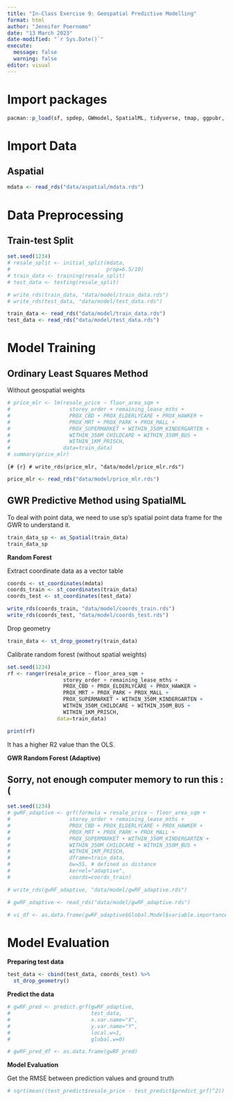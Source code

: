 ```yaml
---
title: "In-Class Exercise 9: Geospatial Predictive Modelling"
format: html
author: "Jennifer Poernomo"
date: "13 March 2023"
date-modified: "`r Sys.Date()`"
execute: 
  message: false
  warning: false
editor: visual
---
```


# Import packages

```r
pacman::p_load(sf, spdep, GWmodel, SpatialML, tidyverse, tmap, ggpubr, olsrr, devtools, rsample)
```

# Import Data

## Aspatial

```r
mdata <- read_rds("data/aspatial/mdata.rds")
```

# Data Preprocessing

## Train-test Split

```r
set.seed(1234)
# resale_split <- initial_split(mdata,
#                               prop=6.5/10)
# train_data <- training(resale_split)
# test_data <- testing(resale_split)
```

```r
# write_rds(train_data, "data/model/train_data.rds")
# write_rds(test_data, "data/model/test_data.rds")
```

```r
train_data <- read_rds("data/model/train_data.rds")
test_data <- read_rds("data/model/test_data.rds")
```

# Model Training

## Ordinary Least Squares Method

Without geospatial weights

```r
# price_mlr <- lm(resale_price ~ floor_area_sqm +
#                   storey_order + remaining_lease_mths +
#                   PROX_CBD + PROX_ELDERLYCARE + PROX_HAWKER +
#                   PROX_MRT + PROX_PARK + PROX_MALL +
#                   PROX_SUPERMARKET + WITHIN_350M_KINDERGARTEN +
#                   WITHIN_350M_CHILDCARE + WITHIN_350M_BUS +
#                   WITHIN_1KM_PRISCH,
#                 data=train_data)
# summary(price_mlr)
```

`{# {r} # write_rds(price_mlr, "data/model/price_mlr.rds")`

```r
price_mlr <- read_rds("data/model/price_mlr.rds")
```

## GWR Predictive Method using SpatialML

To deal with point data, we need to use sp's spatial point data frame for the GWR to understand it.

```r
train_data_sp <- as_Spatial(train_data)
train_data_sp
```

**Random Forest**

Extract coordinate data as a vector table

```r
coords <- st_coordinates(mdata)
coords_train <- st_coordinates(train_data)
coords_test <- st_coordinates(test_data)
```

```r
write_rds(coords_train, "data/model/coords_train.rds")
write_rds(coords_test, "data/model/coords_test.rds")
```

Drop geometry

```r
train_data <- st_drop_geometry(train_data)
```

Calibrate random forest (without spatial weights)

```r
set.seed(1234)
rf <- ranger(resale_price ~ floor_area_sqm +
                  storey_order + remaining_lease_mths +
                  PROX_CBD + PROX_ELDERLYCARE + PROX_HAWKER +
                  PROX_MRT + PROX_PARK + PROX_MALL +
                  PROX_SUPERMARKET + WITHIN_350M_KINDERGARTEN +
                  WITHIN_350M_CHILDCARE + WITHIN_350M_BUS +
                  WITHIN_1KM_PRISCH,
                data=train_data)
```

```r
print(rf)
```

It has a higher R2 value than the OLS.

**GWR Random Forest (Adaptive)**

::: callout-warning
## Sorry, not enough computer memory to run this :(
:::

```r
set.seed(1234)
# gwRF_adaptive <- grf(formula = resale_price ~ floor_area_sqm +
#                   storey_order + remaining_lease_mths +
#                   PROX_CBD + PROX_ELDERLYCARE + PROX_HAWKER +
#                   PROX_MRT + PROX_PARK + PROX_MALL +
#                   PROX_SUPERMARKET + WITHIN_350M_KINDERGARTEN +
#                   WITHIN_350M_CHILDCARE + WITHIN_350M_BUS +
#                   WITHIN_1KM_PRISCH,
#                   dframe=train_data,
#                   bw=55, # defined as distance
#                   kernel="adaptive",
#                   coords=coords_train)
```

```r
# write_rds(gwRF_adaptive, "data/model/gwRF_adaptive.rds")
```

```r
# gwRF_adaptive <- read_rds("data/model/gwRF_adaptive.rds")
```

```r
# vi_df <- as.data.frame(gwRF_adaptive$Global.Model$variable.importance)
```

# Model Evaluation

**Preparing test data**

```r
test_data <- cbind(test_data, coords_test) %>% 
  st_drop_geometry()
```

**Predict the data**

```r
# gwRF_pred <- predict.grf(gwRF_adaptive,
#                          test_data,
#                          x.var.name="X",
#                          y.var.name="Y",
#                          local.w=1,
#                          global.w=0)
```

```r
# gwRF_pred_df <- as.data.frame(gwRF_pred)
```

**Model Evaluation**

Get the RMSE between prediction values and ground truth

```r
# sqrt(mean((test_predict$resale_price - test_predict$predict_grf)^2))
```

